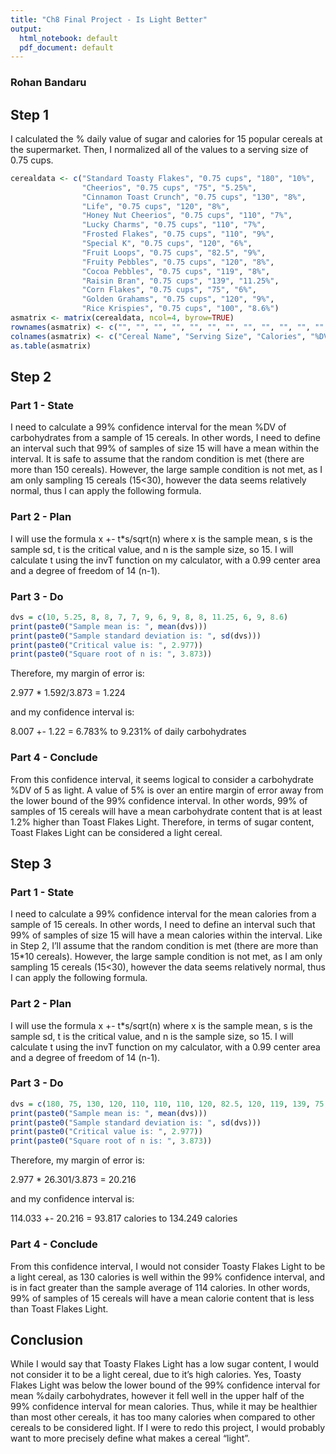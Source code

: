 ```yaml
---
title: "Ch8 Final Project - Is Light Better"
output:
  html_notebook: default
  pdf_document: default
---
```


### Rohan Bandaru

## Step 1

I calculated the % daily value of sugar and calories for 15 popular cereals at the supermarket. Then, I normalized all of the values to a serving size of 0.75 cups. 
```r
cerealdata <- c("Standard Toasty Flakes", "0.75 cups", "180", "10%",
                "Cheerios", "0.75 cups", "75", "5.25%",
                "Cinnamon Toast Crunch", "0.75 cups", "130", "8%",
                "Life", "0.75 cups", "120", "8%",
                "Honey Nut Cheerios", "0.75 cups", "110", "7%",
                "Lucky Charms", "0.75 cups", "110", "7%",
                "Frosted Flakes", "0.75 cups", "110", "9%",
                "Special K", "0.75 cups", "120", "6%",
                "Fruit Loops", "0.75 cups", "82.5", "9%",
                "Fruity Pebbles", "0.75 cups", "120", "8%",
                "Cocoa Pebbles", "0.75 cups", "119", "8%",
                "Raisin Bran", "0.75 cups", "139", "11.25%",
                "Corn Flakes", "0.75 cups", "75", "6%",
                "Golden Grahams", "0.75 cups", "120", "9%",
                "Rice Krispies", "0.75 cups", "100", "8.6%")
asmatrix <- matrix(cerealdata, ncol=4, byrow=TRUE)
rownames(asmatrix) <- c("", "", "", "", "", "", "", "", "", "", "", "", "", "", "")
colnames(asmatrix) <- c("Cereal Name", "Serving Size", "Calories", "%DV Total Carbohydrates")
as.table(asmatrix)
```

## Step 2

### Part 1 - State
I need to calculate a 99% confidence interval for the mean %DV of carbohydrates from a sample of 15 cereals. In other words, I need to define an interval such that 99% of samples of size 15 will have a mean within the interval. It is safe to assume that the random condition is met (there are more than 150 cereals). However, the large sample condition is not met, as I am only sampling 15 cereals (15<30), however the data seems relatively normal, thus I can apply the following formula.  

### Part 2 - Plan
I will use the formula x +- t*s/sqrt(n) where x is the sample mean, s is the sample sd, t is the critical value, and n is the sample size, so 15. I will calculate t using the invT function on my calculator, with a 0.99 center area and a degree of freedom of 14 (n-1). 

### Part 3 - Do
```r
dvs = c(10, 5.25, 8, 8, 7, 7, 9, 6, 9, 8, 8, 11.25, 6, 9, 8.6)
print(paste0("Sample mean is: ", mean(dvs)))
print(paste0("Sample standard deviation is: ", sd(dvs)))
print(paste0("Critical value is: ", 2.977))
print(paste0("Square root of n is: ", 3.873))
```
Therefore, my margin of error is:

2.977 * 1.592/3.873 = 1.224

and my confidence interval is:

8.007 +- 1.22 = 6.783% to 9.231% of daily carbohydrates

### Part 4 - Conclude
From this confidence interval, it seems logical to consider a carbohydrate %DV of 5 as light. A value of 5% is over an entire margin of error away from the lower bound of the 99% confidence interval. In other words, 99% of samples of 15 cereals will have a mean carbohydrate content that is at least 1.2% higher than Toast Flakes Light. Therefore, in terms of sugar content, Toast Flakes Light can be considered a light cereal.


## Step 3

### Part 1 - State
I need to calculate a 99% confidence interval for the mean calories from a sample of 15 cereals. In other words, I need to define an interval such that 99% of samples of size 15 will have a mean calories within the interval. Like in Step 2, I'll assume that the random condition is met (there are more than 15*10 cereals). However, the large sample condition is not met, as I am only sampling 15 cereals (15<30), however the data seems relatively normal, thus I can apply the following formula.  

### Part 2 - Plan
I will use the formula x +- t*s/sqrt(n) where x is the sample mean, s is the sample sd, t is the critical value, and n is the sample size, so 15. I will calculate t using the invT function on my calculator, with a 0.99 center area and a degree of freedom of 14 (n-1). 

### Part 3 - Do
```r
dvs = c(180, 75, 130, 120, 110, 110, 110, 120, 82.5, 120, 119, 139, 75, 120, 100)
print(paste0("Sample mean is: ", mean(dvs)))
print(paste0("Sample standard deviation is: ", sd(dvs)))
print(paste0("Critical value is: ", 2.977))
print(paste0("Square root of n is: ", 3.873))
```
Therefore, my margin of error is:

2.977 * 26.301/3.873 = 20.216

and my confidence interval is:

114.033 +- 20.216 = 93.817 calories to 134.249 calories

### Part 4 - Conclude
From this confidence interval, I would not consider Toasty Flakes Light to be a light cereal, as 130 calories is well within the 99% confidence interval, and is in fact greater than the sample average of 114 calories. In other words, 99% of samples of 15 cereals will have a mean calorie content that is less than Toast Flakes Light.  


## Conclusion
While I would say that Toasty Flakes Light has a low sugar content, I would not consider it to be a light cereal, due to it's high calories. Yes, Toasty Flakes Light was below the lower bound of the 99% confidence interval for mean %daily carbohydrates, however it fell well in the upper half of the 99% confidence interval for mean calories. Thus, while it may be healthier than most other cereals, it has too many calories when compared to other cereals to be considered light. If I were to redo this project, I would probably want to more precisely define what makes a  cereal "light".
